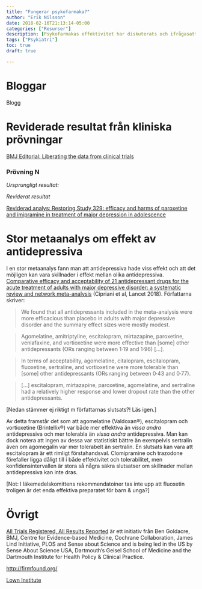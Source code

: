 ```yaml
---
title: "Fungerar psykofarmaka?"
author: "Erik Nilsson"
date: 2018-02-16T21:13:14-05:00
categories: ["Resurser"]
description: [Psykofarmakas effektivitet har diskuterats och ifrågasatts.]
tags: ["Psykiatri"]
toc: true
draft: true

---
```


# Bloggar

Blogg

# Reviderade resultat från kliniska prövningar

[BMJ Editorial: Liberating the data from clinical trials](http://www.bmj.com/content/351/bmj.h4601)

### Prövning N

_Ursprungligt resultat:_

_Reviderat resultat_

[Reviderad analys: Restoring Study 329: efficacy and harms of paroxetine and imipramine in treatment of major depression in adolescence](http://www.bmj.com/content/351/bmj.h4320)

# Stor metaanalys om effekt av antidepressiva

I en stor metaanalys fann man att antidepressiva hade viss effekt och att det möjligen kan vara skillnader i effekt mellan olika antidepressiva. 
[Comparative efficacy and acceptability of 21 antidepressant drugs for the acute treatment of adults with major depressive disorder: a systematic review and network meta-analysis](http://www.thelancet.com/journals/lancet/article/PIIS0140-6736(17)32802-7/fulltext) (Cipriani et al, Lancet 2018). Författarna skriver:

> We found that all antidepressants included in the meta-analysis were more efficacious than placebo in adults with major depressive disorder and the summary effect sizes were mostly modest.

> Agomelatine, amitriptyline, escitalopram, mirtazapine, paroxetine, venlafaxine, and vortioxetine were more effective than [some] other antidepressants (ORs ranging between 1·19 and 1·96) [...].

> In terms of acceptability, agomelatine, citalopram, escitalopram, fluoxetine, sertraline, and vortioxetine were more tolerable than [some] other antidepressants (ORs ranging between 0·43 and 0·77).

> [...] escitalopram, mirtazapine, paroxetine, agomelatine, and sertraline had a relatively higher response and lower dropout rate than the other antidepressants.

[Nedan stämmer ej riktigt m författarnas slutsats?! Läs igen.]

Av detta framstår det som att agomelatine (Valdoxan&reg;), escitalopram och vortioxetine (Brintellix&reg;) var både mer effektiva än _vissa andra_ antidepressiva och mer tolerabla än _vissa andra_ antidepressiva. Man kan dock notera att ingen av dessa var statistiskt bättre än exempelvis sertralin även om agomegalin var mer tolerabelt än sertralin. En slutsats kan vara att escitalopram är ett rimligt förstahandsval. Clomipramine och trazodone förefaller ligga dåligt till i både effektivitet och tolerabilitet, men konfidensintervallen är stora så några säkra slutsatser om skillnader mellan antidepressiva kan inte dras.

[Not: I läkemedelskomittens rekommendatoiner tas inte upp att fluoxetin troligen är det enda effektiva preparatet för barn & unga?]

# Övrigt

[All Trials Registered, All Results Reported](http://www.alltrials.net/) är ett initiativ från Ben Goldacre, BMJ, Centre for Evidence-based Medicine, Cochrane Collaboration, James Lind Initiative, PLOS and Sense about Science and is being led in the US by Sense About Science USA, Dartmouth’s Geisel School of Medicine and the Dartmouth Institute for Health Policy & Clinical Practice.


<http://firmfound.org/>

[Lown Institute](https://lowninstitute.org/)
